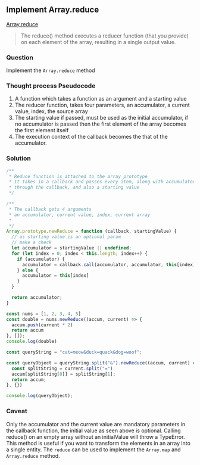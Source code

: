 ## Implement Array.reduce


[Array.reduce](https://developer.mozilla.org/en-US/docs/Web/JavaScript/Reference/Global_Objects/Array/reduce) 

>The reduce() method executes a reducer function (that you provide) on each element of the array, resulting in a single output value.

### Question
Implement the `Array.reduce` method

### Thought process Pseudocode
1. A function which takes a function as an argument and a starting value
2. The reducer function, takes four parameters, an accumulator, a current value, index, the source array
3. The starting value if passed, must be used as the initial accumulator, if no accumulator is passed then the first
element of the array becomes the first element itself
4. The execution context of the callback becomes the that of the accumulator.

### Solution
```javascript
/**
 * Reduce function is attached to the array prototype
 * It takes in a callback and passes every item, along with accumulator in the array
 * through the callback, and also a starting value
 */

/**
 * The callback gets 4 arguments
 * an accumulator, current value, index, current array
 * 
 */
Array.prototype.newReduce = function (callback, startingValue) {
  // as starting value is an optional param
  // make a check
  let accumulator = startingValue || undefined;
  for (let index = 0; index < this.length; index++) {
    if (accumulator) {
      accumulator = callback.call(accumulator, accumulator, this[index], index, this)
    } else {
      accumulator = this[index]
    }
  }

  return accumulator;
}

const nums = [1, 2, 3, 4, 5]
const double = nums.newReduce((accum, current) => {
  accum.push(current * 2)
  return accum
}, []);
console.log(double)

const queryString = "cat=meow&duck=quack&dog=woof";

const queryObject = queryString.split("&").newReduce((accum, current) => {
  const splitString = current.split("=")
  accum[splitString[0]] = splitString[1];
  return accum;
}, {})

console.log(queryObject);

``` 

### Caveat
Only the accumulator and the current value are mandatory parameters in the callback function, the initial value as seen above
is optional. Calling reduce() on an empty array without an initialValue will throw a TypeError. This method
is useful if you want to transform the elements in an array into a single entity. The `reduce` can be used to 
implement the `Array.map` and `Array.reduce` method.